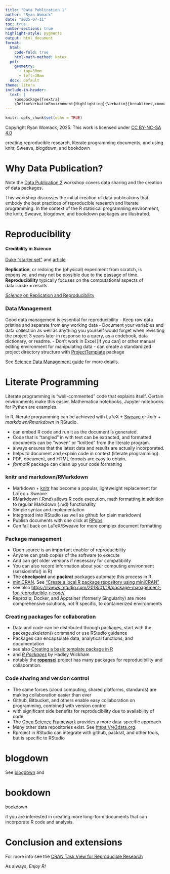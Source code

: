 ```yaml
---
title: "Data Publication 1"
author: "Ryan Womack"
date: "2025-07-11"
toc: true
number-sections: true
highlight-style: pygments
output: html_document
format:
  html: 
    code-fold: true
    html-math-method: katex
  pdf:
    geometry: 
      - top=30mm
      - left=30mm
  docx: default
theme: litera
include-in-header: 
  text: |
    \usepackage{fvextra}
    \DefineVerbatimEnvironment{Highlighting}{Verbatim}{breaklines,commandchars=\\\{\}}
---
```


```r
knitr::opts_chunk$set(echo = TRUE)
```

Copyright Ryan Womack, 2025. This work is licensed under [CC BY-NC-SA 4.0](https://creativecommons.org/licenses/by-nc-sa/4.0/)

creating reproducible research, literate programming documents, and using knitr, Sweave, blogdown, and bookdown

# Why Data Publication?

Note the [Data Publication 2](https://www.ryanwomack.com/data_topics/data_publication_2/data_publication_2.html) workshop covers data sharing and the creation of data packages.

This workshop discusses the initial creation of data publications that embody the best practices of reproducible research and literate programming. In the context of the R statisical programming environment, the knitr, Sweave, blogdown, and bookdown packages are illustrated.

# Reproducibility

####  Credibility in Science 

[Duke “starter set”](http://bioinformatics.mdanderson.org/Supplements/ReproRsch-All/Modified/StarterSet/index.html) and [article](http://science.sciencemag.org/content/353/6303/977?rss=1)

**Replication**, or redoing the (physical) experiment from scratch, is expensive, and may not be possible due to the passage of time. 
**Reproducibility** typically focuses on the computational aspects of data+code = results

[*Science* on Replication and Reproducibility](https://www.science.org/toc/science/334/6060)

### Data Management

Good data management is essential for reproducibility
- Keep raw data pristine and separate from any working data
- Document your variables and data collection as well as anything you yourself would forget when revisiting the project 3 years later in response to a query, as a codebook, data dictionary, or readme.
- Don't work in Excel [if you can] or other manual editing environment for manipulating data
- can create a standardized project directory structure with [ProjectTemplate](http://projecttemplate.net/) package

See [Science Data Management guide](https://libguides.rutgers.edu/grad_sciencedata) for more details.

# Literate Programming

Literate programming is "well-commented" code that explains itself.  Certain environments make this easier. Mathematica notebooks, Jupyter notebooks for Python are examples.

In R, literate programming can be achieved with LaTeX + [Sweave](https://stat.ethz.ch/R-manual/R-devel/library/utils/doc/Sweave.pdf) or *knitr* + *markdown/Rmarkdown* in RStudio.

- can embed R code and run it as the document is generated.
- Code that is “tangled” in with text can be extracted, and formatted documents can be “woven” or "knitted" from the literate program.
- always ensures that the latest data and results are actually incorporated.
- helps to document and explain code in context (literate programming).
- PDF, document, and HTML formats are easy to obtain.
- *formatR* package can clean up your code formatting

### knitr and markdown/RMarkdown

- Markdown + [knitr](https://www.r-project.org/nosvn/pandoc/knitr.html) has become a popular, lightweight replacement for LaTex + Sweave
- RMarkdown (.Rmd) allows R code execution, math formatting in addition to regular Markdown (.md) functionality
- Simple syntax and implementation
- Integrated into RStudio (as well as github for plain markdown)
- Publish documents with one click at [RPubs](http://rpubs.com/ryandata/217248)
- Can fall back on LaTeX/Sweave for more complex document formatting

### Package management

- Open source is an important enabler of reproducibility
- Anyone can grab copies of the software to execute
- And can get older versions if necessary for compatibility
- You can also record information about your computing environment (sessionInfo() in R)
- The **checkpoint** and **packrat** packages automate this process in R
- [miniCRAN](https://cran.r-project.org/web/packages/miniCRAN/index.html). See ["Create a local R package repository using miniCRAN"](https://learn.microsoft.com/en-us/sql/machine-learning/package-management/create-a-local-package-repository-using-minicran?view=sql-server-ver16)
- see also <https://rviews.rstudio.com/2018/01/18/package-management-for-reproducible-r-code/>
- Reprozip, Docker, and Apptainer (formerly Singularity) are more comprehensive solutions, not R specific, to containerized environments

### Creating packages for collaboration

- Data and code can be distributed through packages, start with the package.skeleton() command or use RStudio guidance
- Packages can encapsulate data, analytical functions, and documentation
- see also [Creating a basic template package in R](http://ismayc.github.io/ecots2k16/template_pkg/)
- and [*R Packages*](http://r-pkgs.had.co.nz/) by Hadley Wickham
- notably the [**ropensci**](https://ropensci.org/) project has many packages for reproducibility and collaboration.

### Code sharing and version control

- The same forces (cloud computing, shared platforms, standards) are making collaboration easier than ever
- Github, Bitbucket, and others enable easy collaboration on programming, combined with version control
- with significant side benefits for reproducibility due to availability of code
- The [Open Science Framework](https://osf.io) provides a more data-specific approach
- Many other data repositories exist.  See <https://re3data.org>.
- Rproject in RStudio can integrate with github, packrat, and other tools, but is specific to RStudio

# blogdown

See [blogdown](https://bookdown.org/yihui/blogdown/) and 

# bookdown

[bookdown](https://bookdown.org/home/)

if you are interested in creating more long-form documents that can incorporate R code and analysis.

# Conclusion and extensions

For more info see the [CRAN Task View for Reproducible Research](https://cran.r-project.org/web/views/ReproducibleResearch.html)

As always,
*Enjoy R!*
